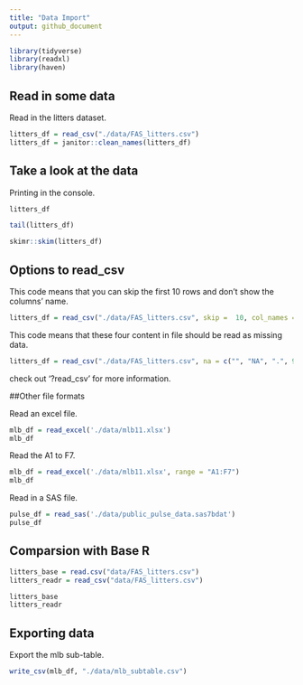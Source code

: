 ```yaml
---
title: "Data Import"
output: github_document
---
```


```r
library(tidyverse)
library(readxl)
library(haven)
```

## Read in some data

Read in the litters dataset.

```r
litters_df = read_csv("./data/FAS_litters.csv")
litters_df = janitor::clean_names(litters_df)
```


## Take a look at the data

Printing in the console.

```r
litters_df
```

```r
tail(litters_df)
```

```r
skimr::skim(litters_df)
```


## Options to read_csv

This code means that you can skip the first 10 rows and don't show the columns' name.

```r
litters_df = read_csv("./data/FAS_litters.csv", skip =  10, col_names = FALSE)
```

This code means that these four content in file should be read as missing data.

```r
litters_df = read_csv("./data/FAS_litters.csv", na = c("", "NA", ".", 999))
```

check out '?read_csv' for more information.

##Other file formats

Read an excel file.

```r
mlb_df = read_excel('./data/mlb11.xlsx')
mlb_df
```

Read the A1 to F7.

```r
mlb_df = read_excel('./data/mlb11.xlsx', range = "A1:F7")
mlb_df
```

Read in a SAS file.

```r
pulse_df = read_sas('./data/public_pulse_data.sas7bdat')
pulse_df
```

## Comparsion with Base R

```r
litters_base = read.csv("data/FAS_litters.csv")
litters_readr = read_csv("data/FAS_litters.csv")

litters_base
litters_readr
```

## Exporting data

Export the mlb sub-table.

```r
write_csv(mlb_df, "./data/mlb_subtable.csv")
```

